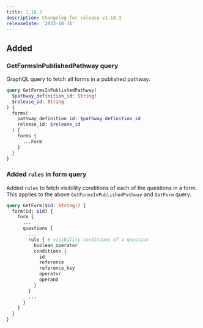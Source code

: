 ```yaml
---
title: 1.18.3
description: Changelog for release v1.18.3
releaseDate: '2022-10-31'
---
```


## Added

### GetFormsInPublishedPathway query

GraphQL query to fetch all forms in a published pathway.

```graphql
query GetFormsInPublishedPathway(
  $pathway_definition_id: String!
  $release_id: String
) {
  forms(
    pathway_definition_id: $pathway_definition_id
    release_id: $release_id
  ) {
    forms {
      ...Form
    }
  }
}
```

### Added `rules` in form query

Added `rules` to fetch visibility conditions of each of the questions in a form. This applies to the above `GetFormsInPublishedPathway` and `GetForm` query.

```graphql
query GetForm($id: String!) {
  form(id: $id) {
    form {
      ...
      questions {
        ...
        rule { # visibility conditions of a question
          boolean_operator
          conditions {
            id
            reference
            reference_key
            operator
            operand
          }
        }
        ...
      }
    }
  }
}
```
